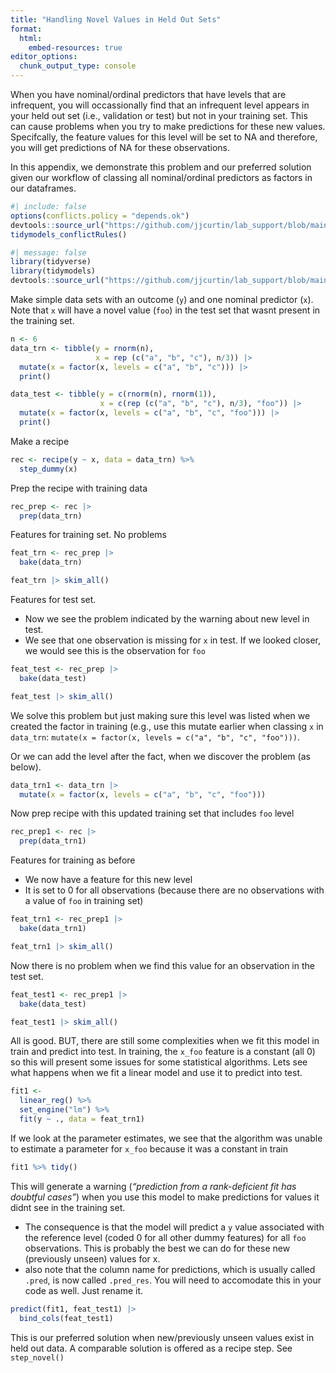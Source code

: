 ```yaml
---
title: "Handling Novel Values in Held Out Sets"
format: 
  html: 
    embed-resources: true
editor_options: 
  chunk_output_type: console
---   
```


When you have nominal/ordinal predictors that have levels that are infrequent, you will occassionally find that an infrequent level appears in your held out set (i.e., validation or test) but not in your training set.  This can cause problems when you try to make predictions for these new values.  Specifcally, the feature values for this level will be set to NA and therefore, you will get predictions of NA for these observations. 

In this appendix, we demonstrate this problem and our preferred solution given our workflow of classing all nominal/ordinal predictors as factors in our dataframes.

```r
#| include: false
options(conflicts.policy = "depends.ok")
devtools::source_url("https://github.com/jjcurtin/lab_support/blob/main/fun_ml.R?raw=true")
tidymodels_conflictRules()
```

```r
#| message: false
library(tidyverse) 
library(tidymodels) 
devtools::source_url("https://github.com/jjcurtin/lab_support/blob/main/fun_eda.R?raw=true")
```

Make simple data sets with an outcome (`y`) and one nominal predictor (`x`).  Note that `x` will have a novel value (`foo`) in the test set that wasnt present in the training set.
```r
n <- 6
data_trn <- tibble(y = rnorm(n), 
                   x = rep (c("a", "b", "c"), n/3)) |>
  mutate(x = factor(x, levels = c("a", "b", "c"))) |> 
  print()

data_test <- tibble(y = c(rnorm(n), rnorm(1)),
                    x = c(rep (c("a", "b", "c"), n/3), "foo")) |> 
  mutate(x = factor(x, levels = c("a", "b", "c", "foo"))) |> 
  print()
```

Make a recipe
```r
rec <- recipe(y ~ x, data = data_trn) %>% 
  step_dummy(x)
```

Prep the recipe with training data
```r
rec_prep <- rec |> 
  prep(data_trn)
```

Features for training set.  No problems 
```r
feat_trn <- rec_prep |> 
  bake(data_trn)

feat_trn |> skim_all()
```

Features for test set.  

- Now we see the problem indicated by the warning about new level in test.
- We see that one observation is missing for `x` in test.  If we looked closer, we would see this is the observation for `foo`
```r
feat_test <- rec_prep |> 
  bake(data_test)

feat_test |> skim_all()
```

We solve this problem but just making sure this level was listed when we created the factor in training (e.g., use this mutate earlier when classing `x` in `data_trn`: `mutate(x = factor(x, levels = c("a", "b", "c", "foo")))`.  

Or we can add the level after the fact, when we discover the problem (as below).

```r
data_trn1 <- data_trn |> 
  mutate(x = factor(x, levels = c("a", "b", "c", "foo")))
```

Now prep recipe with this updated training set that includes `foo` level
```r
rec_prep1 <- rec |> 
  prep(data_trn1)
```

Features for training as before

- We now have a feature for this new level
- It is set to 0 for all observations (because there are no observations with a value of `foo` in training set)
```r
feat_trn1 <- rec_prep1 |> 
  bake(data_trn1)

feat_trn1 |> skim_all()
```

Now there is no problem when we find this value for an observation in the test set.
```r
feat_test1 <- rec_prep1 |> 
  bake(data_test)

feat_test1 |> skim_all()
```

All is good.  BUT, there are still some complexities when we fit this model in train and predict into test.  In training, the `x_foo` feature is a constant (all 0) so this will present some issues for some statistical algorithms.  Lets see what happens when we fit a linear model and use it to  predict into test.

```r
fit1 <-
  linear_reg() %>% 
  set_engine("lm") %>% 
  fit(y ~ ., data = feat_trn1)
```

If we look at the parameter estimates, we see that the algorithm was unable to estimate a parameter for `x_foo` because it was a constant in train

```r
fit1 %>% tidy()
```

This will generate a warning (*"prediction from a rank-deficient fit has doubtful cases"*) when you use this model to make predictions for values it didnt see in the training set.

- The consequence is that the model will predict a `y` value associated with the reference level (coded 0 for all  other dummy features) for all `foo` observations.  This is probably the best we can do for these new (previously unseen) values for x.
- also note that the column name for predictions, which is usually called `.pred`, is now called `.pred_res`.  You will need to accomodate this in your code as well.  Just rename it.
```r
predict(fit1, feat_test1) |>  
  bind_cols(feat_test1)
```

This is our preferred solution when new/previously unseen values exist in held out data.  A comparable solution is offered as a recipe step.  See `step_novel()`